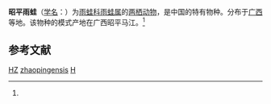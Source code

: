 {{Speciesbox
| status = DD 
| status_system = IUCN3.1
| image = 
| taxon= Hyla zhaopingensis
| authority = Tang et Zhang, 1984<ref name='id4913'>{{cite web| url =http://www.bioinfo.cn/db05/BjdwSpecies.php?action=view&id=4913| title =昭平雨蛙| work =《中国动物物种编目数据库》| publisher =中国科学院微生物研究所| author =中国科学院动物研究所| accessdate =2009-04-11| deadurl =yes| archiveurl =https://web.archive.org/web/20160304235625/http://www.bioinfo.cn/db05/BjdwSpecies.php?action=view&id=4913| archivedate =2016-03-04}}</ref>
}}

'''昭平雨蛙'''（[[学名|学名]]：{{lang|la|''Hyla zhaopingensis''}}）为[[雨蛙科|雨蛙科]][[雨蛙属|雨蛙属]]的[[两栖动物|两栖动物]]，是中国的特有物种。分布于[[广西|广西]]等地。该物种的模式产地在广西昭平马江。<ref name='id4913'/>

== 参考文献 ==
{{reflist}}

{{Wikispecies|Hyla zhaopingensis}}
{{Taxonbar|from=Q656007}}

[[Category:IUCN红色名录数据缺乏物种|HZ]]
[[Category:雨蛙属|zhaopingensis]]
[[Category:中國特有兩棲動物|H]]


{{amphibian-stub}}